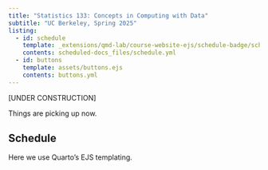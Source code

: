 ```yaml
---
title: "Statistics 133: Concepts in Computing with Data"
subtitle: "UC Berkeley, Spring 2025"
listing:
  - id: schedule
    template: _extensions/qmd-lab/course-website-ejs/schedule-badge/schedule.ejs
    contents: scheduled-docs_files/schedule.yml
  - id: buttons
    template: assets/buttons.ejs
    contents: buttons.yml
---
```


::: {#buttons}
:::

[UNDER CONSTRUCTION]


::: {.callout-note title="Welcome to Week 1 of Stat 133"}
:::

::: {.callout-note title="Welcome to Week 2"}
Things are picking up now.
:::

## Schedule

Here we use Quarto's EJS templating.


::: {#schedule}
:::

